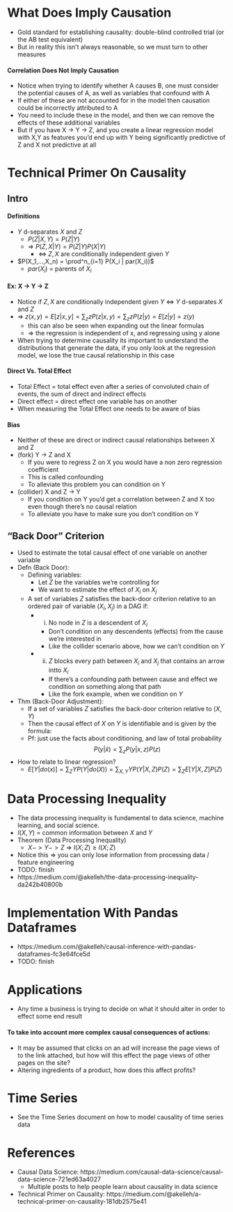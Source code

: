 
# What Does Imply Causation
- Gold standard for establishing causality: double-blind controlled trial (or the AB test equivalent)
- But in reality this isn't always reasonable, so we must turn to other measures

#### Correlation Does Not Imply Causation
- Notice when trying to identify whether A causes B, one must consider the potential causes of A, as well as variables that confound with A
- If either of these are not accounted for in the model then causation could be incorrectly attributed to A
- You need to include these in the model, and then we can remove the effects of these additional variables
- But if you have X -> Y -> Z, and you create a linear regression model with X,Y as features you'd end up with Y being significantly predictive of Z and X not predictive at all

# Technical Primer On Causality

## Intro

#### Definitions
- $Y$ d-separates $X$ and $Z$
    - $P(Z|X,Y) = P(Z|Y)$
    - => $P(Z,X|Y) = P(Z|Y)P(X|Y)$
        - <=> $Z,X$ are conditionally independent given $Y$
-  $P(X_1,...,X_n) = \prod^n_{i=1} P(X_i | par(X_i))$
    - $par(X_i)$ = parents of $X_i$ 
    
#### Ex: X -> Y -> Z
- Notice if $Z,X$ are conditionally independent given $Y$ <=> $Y$ d-separates $X$ and $Z$
- => $z(x,y) = E[z|x,y] = \sum_z zP(z|x,y) = \sum_z zP(z|y) = E[z|y] = z(y)$
    - this can also be seen when expanding out the linear formulas
    - => the regression is independent of x, and regressing using y alone
- When trying to determine causality its important to understand the distributions that generate the data, if you only look at the regression model, we lose the true causal relationship in this case

#### Direct Vs. Total Effect
- Total Effect = total effect even after a series of convoluted chain of events, the sum of direct and indirect effects
- Direct effect = direct effect one variable has on another
- When measuring the Total Effect one needs to be aware of bias

#### Bias
- Neither of these are direct or indirect causal relationships between X and Z
- (fork) Y -> Z and X
    - If you were to regress Z on X you would have a non zero regression coefficient
    - This is called confounding
    - To alleviate this problem you can condition on Y
- (collider) X and Z -> Y
    - If you condition on Y you'd get a correlation between Z and X too even though there's no causal relation
    - To alleviate you have to make sure you don't condition on Y 

## "Back Door" Criterion
- Used to estimate the total causal effect of one variable on another variable
- Defn (Back Door):
    - Defining variables:
        - Let $Z$ be the variables we're controlling for
        - We want to estimate the effect of $X_i$ on $X_j$ 
    - A set of variables $Z$ satisfies the back-door criterion relative to an ordered pair of variable $(X_i,X_j)$ in a DAG if:
        - i) No node in $Z$ is a descendent of $X_i$ 
            - Don't condition on any descendents (effects) from the cause we're interested in
            - Like the collider scenario above, how we can't condition on $Y$
        - ii) $Z$ blocks every path between $X_i$ and $X_j$ that contains an arrow intto $X_i$
            - If there's a confounding path between cause and effect we condition on something along that path
            - Like the fork example, when we condition on $Y$
- Thm (Back-Door Adjustment):
    - If a set of variables $Z$ satisfies the back-door criterion relative to $(X,Y)$
    - Then the causal effect of $X$ on $Y$ is identifiable and is given by the formula:
    - Pf: just use the facts about conditioning, and law of total probability
$$P(y|\hat{x}) = \sum_zP(y|x,z)P(z)$$
- How to relate to linear regression?
    - $E[Y|do(x)] = \sum_Z YP(Y|do(X)) = \sum_{X,Y} YP(Y|X,Z)P(Z) = \sum_Z E[Y|X,Z]P(Z)$

# Data Processing Inequality
- The data processing inequality is fundamental to data science, machine learning, and social science.
- $I(X,Y)$ = common information between $X$ and $Y$
- Theorem (Data Processing Inequality)
    - $X -> Y -> Z$ => $I(X ;Z) \geq I(X; Z)$
- Notice this => you can only lose information from processing data / feature engineering 
- TODO: finish
- https://medium.com/@akelleh/the-data-processing-inequality-da242b40800b

# Implementation With Pandas Dataframes
- https://medium.com/@akelleh/causal-inference-with-pandas-dataframes-fc3e64fce5d
- TODO: finish

# Applications
- Any time a business is trying to decide on what it should alter in order to effect some end result

#### To take into account more complex causal consequences of actions:

- It may be assumed that clicks on an ad will increase the page views of to the link attached, but how will this effect the page views of other pages on the site?
- Altering ingredients of a product, how does this affect profits?

# Time Series
- See the Time Series document on how to model causality of time series data

# References
- Causal Data Science: https://medium.com/causal-data-science/causal-data-science-721ed63a4027
    - Multiple posts to help people learn about causality in data science
- Technical Primer on Causality: https://medium.com/@akelleh/a-technical-primer-on-causality-181db2575e41
